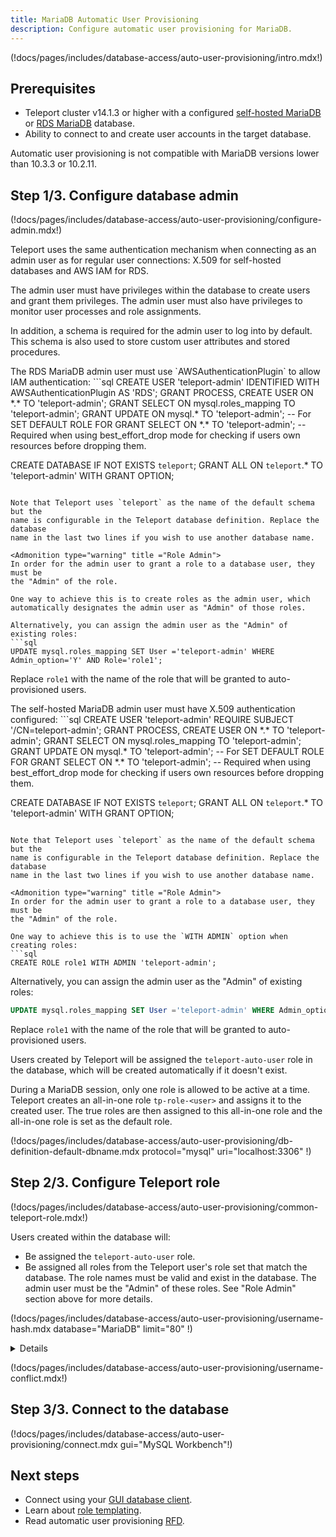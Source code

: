 ```yaml
---
title: MariaDB Automatic User Provisioning 
description: Configure automatic user provisioning for MariaDB.
---
```


(!docs/pages/includes/database-access/auto-user-provisioning/intro.mdx!)

## Prerequisites

- Teleport cluster v14.1.3 or higher with a configured [self-hosted
  MariaDB](../guides/mysql-self-hosted.mdx) or [RDS MariaDB](../guides/rds.mdx)
  database.
- Ability to connect to and create user accounts in the target database.

<Admonition type="note" title="Supported versions">
Automatic user provisioning is not compatible with MariaDB versions lower than
10.3.3 or 10.2.11.
</Admonition>

## Step 1/3. Configure database admin

(!docs/pages/includes/database-access/auto-user-provisioning/configure-admin.mdx!)

Teleport uses the same authentication mechanism when connecting as an admin
user as for regular user connections: X.509 for self-hosted databases and AWS
IAM for RDS.

The admin user must have privileges within the database to create users and
grant them privileges. The admin user must also have privileges to monitor user
processes and role assignments.

In addition, a schema is required for the admin user to log into by default.
This schema is also used to store custom user attributes and stored procedures.

<Tabs>
<TabItem label="RDS MariaDB">
The RDS MariaDB admin user must use `AWSAuthenticationPlugin` to allow IAM
authentication:
```sql
CREATE USER 'teleport-admin' IDENTIFIED WITH AWSAuthenticationPlugin AS 'RDS';
GRANT PROCESS, CREATE USER ON *.* TO 'teleport-admin';
GRANT SELECT ON mysql.roles_mapping TO 'teleport-admin';
GRANT UPDATE ON mysql.* TO 'teleport-admin'; -- For SET DEFAULT ROLE FOR
GRANT SELECT ON *.* TO 'teleport-admin'; -- Required when using best_effort_drop mode for checking if users own resources before dropping them.

CREATE DATABASE IF NOT EXISTS `teleport`;
GRANT ALL ON `teleport`.* TO 'teleport-admin' WITH GRANT OPTION;
```

Note that Teleport uses `teleport` as the name of the default schema but the
name is configurable in the Teleport database definition. Replace the database
name in the last two lines if you wish to use another database name.

<Admonition type="warning" title ="Role Admin">
In order for the admin user to grant a role to a database user, they must be
the "Admin" of the role.

One way to achieve this is to create roles as the admin user, which
automatically designates the admin user as "Admin" of those roles.

Alternatively, you can assign the admin user as the "Admin" of existing roles:
```sql
UPDATE mysql.roles_mapping SET User ='teleport-admin' WHERE Admin_option='Y' AND Role='role1';
```

Replace `role1` with the name of the role that will be granted to
auto-provisioned users.
</Admonition>

</TabItem>

<TabItem label="Self-hosted MariaDB">
The self-hosted MariaDB admin user must have X.509 authentication configured:
```sql
CREATE USER 'teleport-admin' REQUIRE SUBJECT '/CN=teleport-admin';
GRANT PROCESS, CREATE USER ON *.* TO 'teleport-admin';
GRANT SELECT ON mysql.roles_mapping TO 'teleport-admin';
GRANT UPDATE ON mysql.* TO 'teleport-admin'; -- For SET DEFAULT ROLE FOR
GRANT SELECT ON *.* TO 'teleport-admin'; -- Required when using best_effort_drop mode for checking if users own resources before dropping them.

CREATE DATABASE IF NOT EXISTS `teleport`;
GRANT ALL ON `teleport`.* TO 'teleport-admin' WITH GRANT OPTION;
```

Note that Teleport uses `teleport` as the name of the default schema but the
name is configurable in the Teleport database definition. Replace the database
name in the last two lines if you wish to use another database name.

<Admonition type="warning" title ="Role Admin">
In order for the admin user to grant a role to a database user, they must be
the "Admin" of the role.

One way to achieve this is to use the `WITH ADMIN` option when creating roles:
```sql
CREATE ROLE role1 WITH ADMIN 'teleport-admin';
```

Alternatively, you can assign the admin user as the "Admin" of existing roles:
```sql
UPDATE mysql.roles_mapping SET User ='teleport-admin' WHERE Admin_option='Y' AND Role='role1';
```

Replace `role1` with the name of the role that will be granted to
auto-provisioned users.
</Admonition>

</TabItem>
</Tabs>

Users created by Teleport will be assigned the `teleport-auto-user` role in the
database, which will be created automatically if it doesn't exist.

During a MariaDB session, only one role is allowed to be active at a time.
Teleport creates an all-in-one role `tp-role-<user>` and assigns it to the
created user. The true roles are then assigned to this all-in-one role and the
all-in-one role is set as the default role.

(!docs/pages/includes/database-access/auto-user-provisioning/db-definition-default-dbname.mdx protocol="mysql" uri="localhost:3306" !)

## Step 2/3. Configure Teleport role

(!docs/pages/includes/database-access/auto-user-provisioning/common-teleport-role.mdx!)

Users created within the database will:

- Be assigned the `teleport-auto-user` role.
- Be assigned all roles from the Teleport user's role set that match the database.
  The role names must be valid and exist in the database. The admin user must
  be the "Admin" of these roles. See "Role Admin" section above for more
  details.

(!docs/pages/includes/database-access/auto-user-provisioning/username-hash.mdx database="MariaDB" limit="80" !)

<Details title="Tracking the name mapping">
The original Teleport username will be saved as user attributes in the
`user_attributes` table in the default database.

Database admins can search a particular Teleport username by:
```sql
SELECT * FROM teleport.user_attributes WHERE JSON_VALUE(Attributes,"$.user") = "teleport-user-name";
```

In addition, the "hashed" in-database name will be set as `db_user` for
database queries in the Teleport Audit Logs, when the Teleport username is over
80 characters.
</Details>

(!docs/pages/includes/database-access/auto-user-provisioning/username-conflict.mdx!)

## Step 3/3. Connect to the database

(!docs/pages/includes/database-access/auto-user-provisioning/connect.mdx gui="MySQL Workbench"!)

## Next steps

- Connect using your [GUI database client](../../connect-your-client/gui-clients.mdx).
- Learn about [role templating](../../access-controls/guides/role-templates.mdx#interpolation-rules).
- Read automatic user provisioning [RFD](https://github.com/gravitational/teleport/blob/master/rfd/0113-automatic-database-users.md).
